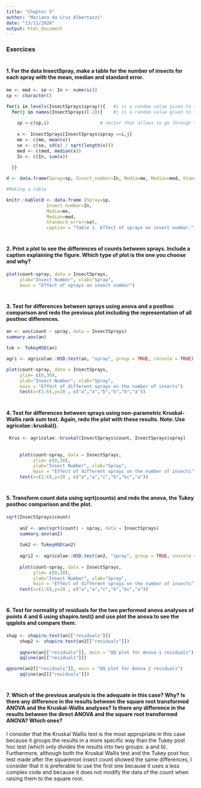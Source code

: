 ---
title: "Chapter 5"
author: "Mariana da Cruz Albertazzi"
date: "13/11/2020"
output: html_document
---
### Exercices 
#
#### 1. For the data InsectSpray, make a table for the number of insects for each spray with the mean, median and standard error.

```{r echo=FALSE} 
me <- med <- se <- In <- numeric()
sp <- character()

for(i in levels(InsectSprays$spray)){   #i is a random value given to the spray column.
  for(j in names(InsectSprays)[-2]){    #j is a random value given to the count column.
  
    sp <-c(sp,i)                   # vector that allows to go through the values related to the levels of spray.
   
    x <- InsectSprays[InsectSprays$spray ==i,j]   
    me <- c(me, mean(x))
    se <- c(se, sd(x) / sqrt(length(x)))
    med <- c(med, median(x))
    In <- c(In, sum(x))
    
  }}

d <- data.frame(Spray=sp, Insect_number=In, Media=me, Median=med, Standard_error=se)

#Making a table

knitr::kable(d <- data.frame (Spray=sp,
               Insect_number=In, 
               Media=me, 
               Median=med, 
               Standard_error=se),  
               caption = "Table 1. Effect of sprays on insect number.")

```
#
#### 2. Print a plot to see the differences of counts between sprays. Include a caption explaining the figure. Which type of plot is the one you choose and why?

```{r echo=FALSE, fig.cap = "Figure 1. Differences of counts between sprays."}
plot(count~spray, data = InsectSprays,
     ylab="Insect Number", xlab="Spray", 
     main = "Effect of sprays on insect number")
```  

#
#### 3. Test for differences between sprays using anova and a posthoc comparison and redo the previous plot including the representation of all posthoc differences.  

```{r echo=FALSE, fig.cap = "Figure 2. Statistically significant differences of counts between sprays using Tukey post-hoc test."}
an <- aov(count ~ spray, data = InsectSprays)
summary.aov(an)

tuk <- TukeyHSD(an)

agri <- agricolae::HSD.test(an, "spray", group = TRUE, console = TRUE)

plot(count~spray, data = InsectSprays,
     ylim= c(0,30),
     ylab="Insect Number", xlab="Spray", 
     main = "Effect of different sprays on the number of insects") 
     text(x=(1:6),y=28 , c("a","a","b","b","b","a"))

```

#
#### 4. Test for differences between sprays using non-parametric Kruskal-Wallis rank sum test. Again, redo the plot with these results. Note: Use agricolae::kruskal().

```{r echo=FALSE, fig.cap = "Figure 3. Statistically significant differences of counts between sprays using Kruskal Wallis test."}
 Krus <- agricolae::kruskal(InsectSprays$count, InsectSprays$spray)
 
     
     plot(count~spray, data = InsectSprays,
          ylim= c(0,30),
          ylab="Insect Number", xlab="Spray", 
          main = "Effect of different sprays on the number of insects") 
     text(x=(1:6),y=28 , c("a","a","c","b","bc","a"))
```
#
#### 5. Transform count data using sqrt(counts) and redo the anova, the Tukey posthoc comparison and the plot.

```{r echo=FALSE,fig.cap = "Figure 4. Statistically significant differences of counts between sprays using squareroot insect count and the Tukey post hoc test."}
sqrt(InsectSprays$count)
     
     an2 <- aov(sqrt(count) ~ spray, data = InsectSprays)
     summary.aov(an2)
     
     tuk2 <- TukeyHSD(an2)
     
     agri2 <- agricolae::HSD.test(an2, "spray", group = TRUE, console = TRUE)
     
     plot(count~spray, data = InsectSprays,
          ylim= c(0,30),
          ylab="Insect Number", xlab="Spray", 
          main = "Effect of different sprays on the number of insects") 
     text(x=(1:6),y=28 , c("a","a","c","b","bc","a"))
```
#
#### 6. Test for normality of residuals for the two performed anova analyses of points 4 and 6 using shapiro.test() and use plot the anova to see the qqplots and compare them.

```{r echo=FALSE, fig.cap = "Figure 5. Normality of residuals of the first Anova analyses using Shapiro test."}

shap <- shapiro.test(an[["residuals"]])
     shap2 <- shapiro.test(an2[["residuals"]])
     
     qqnorm(an[["residuals"]], main = "QQ plot for Anova 1 residuals")
     qqline(an[["residuals"]])

```
```{r echo=FALSE,fig.cap = "Figure 6. Normality of residuals of the second Anova analyses using Shapiro test."}
qqnorm(an2[["residuals"]], main = "QQ plot for Anova 2 residuals")
     qqline(an2[["residuals"]])
```
#
#### 7. Which of the previous analysis is the adequate in this case? Why? Is there any difference in the results between the square root transformed ANOVA and the Kruskal-Wallis analyses? Is there any difference in the results between the direct ANOVA and the square root transformed ANOVA? Which ones?

I consider that the Kruskal Wallis test is the most appropriate in this case because it groups the results in a more specific way than the Tukey post hoc test (which only divides the results into two groups: a and b). Furthermore, although both the Kruskal Wallis test and the Tukey post hoc test made after the squareroot insect count showed the same differences, I consider that it is preferable to use the first one because it uses a less complex code and because it does not modify the data of the count when raising them to the square root.  


